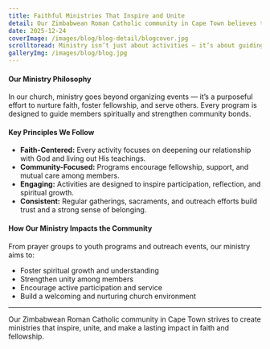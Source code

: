 ---
title: Faithful Ministries That Inspire and Unite
detail: Our Zimbabwean Roman Catholic community in Cape Town believes that meaningful ministry strengthens faith, fosters unity, and nurtures spiritual growth.
date: 2025-12-24
coverImage: /images/blog/blog-detail/blogcover.jpg
scrolltoread: Ministry isn’t just about activities — it’s about guiding, supporting, and connecting members through faith. Discover how our approach builds a vibrant and engaged church community.
galleryImg: /images/blog/blog.jpg
---

#### Our Ministry Philosophy

In our church, ministry goes beyond organizing events — it’s a purposeful effort to nurture faith, foster fellowship, and serve others. Every program is designed to guide members spiritually and strengthen community bonds.

#### Key Principles We Follow

- **Faith-Centered:** Every activity focuses on deepening our relationship with God and living out His teachings.  
- **Community-Focused:** Programs encourage fellowship, support, and mutual care among members.  
- **Engaging:** Activities are designed to inspire participation, reflection, and spiritual growth.  
- **Consistent:** Regular gatherings, sacraments, and outreach efforts build trust and a strong sense of belonging.

#### How Our Ministry Impacts the Community

From prayer groups to youth programs and outreach events, our ministry aims to:  
- Foster spiritual growth and understanding  
- Strengthen unity among members  
- Encourage active participation and service  
- Build a welcoming and nurturing church environment

---

Our Zimbabwean Roman Catholic community in Cape Town strives to create ministries that inspire, unite, and make a lasting impact in faith and fellowship.
